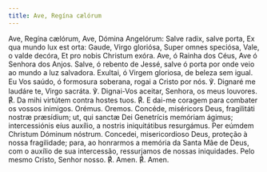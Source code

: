 ```yaml
---
title: Ave, Regína cælórum
---
```


<div class="side-by-side not-content">
  <span>
    Ave, Regína cælórum, Ave, Dómina Angelórum: Salve radix, salve porta, Ex qua
    mundo lux est orta: Gaude, Virgo gloriósa, Super omnes speciósa, Vale, o
    valde decóra, Et pro nobis Christum exóra.
  </span>
  <span>
    Ave, ó Rainha dos Céus, Ave ó Senhora dos Anjos. Salve, ó rebento de Jessé,
    salve ó porta por onde veio ao mundo a luz salvadora. Exultai, ó Virgem
    gloriosa, de beleza sem igual. Eu Vos saúdo, ó formosura soberana, rogai a
    Cristo por nós.
  </span>
  <span>℣. Dignaré me laudáre te, Virgo sacráta.</span>
  <span>
    ℣. Dignai-Vos aceitar, Senhora, os meus louvores.
  </span>
  <span>
    <span class="text-red-500">℟.</span> Da mihi virtútem contra hostes tuos.
  </span>
  <span>
    <span class="text-red-500">℟.</span> E dai-me coragem para combater os
    vossos inimigos.
  </span>
  <span class="text-red-500 text-center">Orémus.</span>
  <span class="text-red-500 text-center">Oremos.</span>
  <span>
    Concéde, miséricors Deus, fragilitáti nostræ præsídium; ut, qui sanctæ Dei
    Genetrícis memóriam ágimus; intercessiónis eíus auxílio, a nostris
    iniquitátibus resurgámus. Per eúmdem Christum Dóminum nóstrum.
  </span>
  <span>
    Concedei, misericordioso Deus, proteção à nossa fragilidade; para, ao
    honrarmos a memória da Santa Mãe de Deus, com o auxílio de sua intercessão,
    ressurjamos de nossas iniquidades. Pelo mesmo Cristo, Senhor nosso.
  </span>
  <span>
    <span class="text-red-500">℟.</span> Amen.
  </span>
  <span>
    <span class="text-red-500">℟.</span> Amen.
  </span>
</div>
